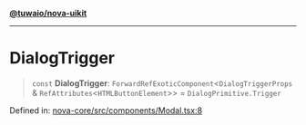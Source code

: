 [**@tuwaio/nova-uikit**](../../../README.md)

***

# DialogTrigger

> `const` **DialogTrigger**: `ForwardRefExoticComponent`\<`DialogTriggerProps` & `RefAttributes`\<`HTMLButtonElement`\>\> = `DialogPrimitive.Trigger`

Defined in: [nova-core/src/components/Modal.tsx:8](https://github.com/TuwaIO/nova-uikit/blob/72ba4c5175ae1e244544729fc37507abd6b654e7/packages/nova-core/src/components/Modal.tsx#L8)
